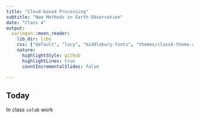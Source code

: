 ```yaml
---
title: "Cloud-based Processing"
subtitle: "New Methods in Earth Observation"
date: "Class 4"
output:
  xaringan::moon_reader:
    lib_dir: libs
    css: ["default", "lucy", "middlebury-fonts", "themes/class6-theme.css"]
    nature:
      highlightStyle: github
      highlightLines: true
      countIncrementalSlides: false

---
```


## Today

In class `colab` work